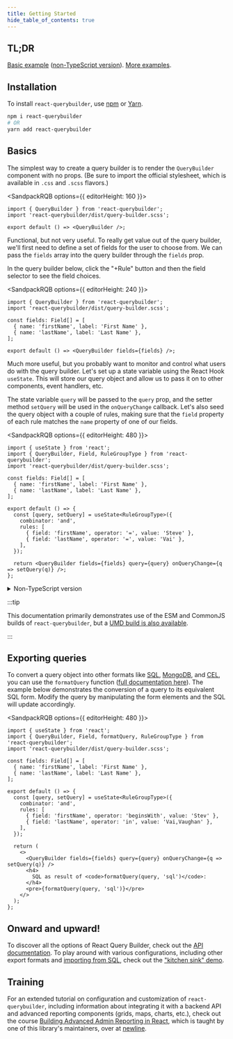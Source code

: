 ```yaml
---
title: Getting Started
hide_table_of_contents: true
---
```



## TL;DR

[Basic example](https://codesandbox.io/s/github/react-querybuilder/react-querybuilder/tree/main/examples/basic-ts) ([non-TypeScript version](https://codesandbox.io/s/github/react-querybuilder/react-querybuilder/tree/main/examples/basic)). [More examples](https://github.com/react-querybuilder/react-querybuilder/tree/main/examples/).

## Installation

To install `react-querybuilder`, use [npm](https://www.npmjs.com/package/react-querybuilder) or [Yarn](https://yarnpkg.com/package/react-querybuilder).

```bash
npm i react-querybuilder
# OR
yarn add react-querybuilder
```

## Basics

The simplest way to create a query builder is to render the `QueryBuilder` component with no props. (Be sure to import the official stylesheet, which is available in `.css` and `.scss` flavors.)

<SandpackRQB options={{ editorHeight: 160 }}>

```tsx
import { QueryBuilder } from 'react-querybuilder';
import 'react-querybuilder/dist/query-builder.scss';

export default () => <QueryBuilder />;
```

</SandpackRQB>

Functional, but not very useful. To really get value out of the query builder, we'll first need to define a set of fields for the user to choose from. We can pass the `fields` array into the query builder through the `fields` prop.

In the query builder below, click the "+Rule" button and then the field selector to see the field choices.

<SandpackRQB options={{ editorHeight: 240 }}>

```tsx
import { QueryBuilder } from 'react-querybuilder';
import 'react-querybuilder/dist/query-builder.scss';

const fields: Field[] = [
  { name: 'firstName', label: 'First Name' },
  { name: 'lastName', label: 'Last Name' },
];

export default () => <QueryBuilder fields={fields} />;
```

</SandpackRQB>

Much more useful, but you probably want to monitor and control what users do with the query builder. Let's set up a state variable using the React Hook `useState`. This will store our query object and allow us to pass it on to other components, event handlers, etc.

The state variable `query` will be passed to the `query` prop, and the setter method `setQuery` will be used in the `onQueryChange` callback. Let's also seed the query object with a couple of rules, making sure that the `field` property of each rule matches the `name` property of one of our fields.

<SandpackRQB options={{ editorHeight: 480 }}>

```tsx
import { useState } from 'react';
import { QueryBuilder, Field, RuleGroupType } from 'react-querybuilder';
import 'react-querybuilder/dist/query-builder.scss';

const fields: Field[] = [
  { name: 'firstName', label: 'First Name' },
  { name: 'lastName', label: 'Last Name' },
];

export default () => {
  const [query, setQuery] = useState<RuleGroupType>({
    combinator: 'and',
    rules: [
      { field: 'firstName', operator: '=', value: 'Steve' },
      { field: 'lastName', operator: '=', value: 'Vai' },
    ],
  });

  return <QueryBuilder fields={fields} query={query} onQueryChange={q => setQuery(q)} />;
};
```

</SandpackRQB>

<details>
<summary>Non-TypeScript version</summary>

```jsx
import { useState } from 'react';
import { QueryBuilder } from 'react-querybuilder';
import 'react-querybuilder/dist/query-builder.scss';

const fields = [
  { name: 'firstName', label: 'First Name' },
  { name: 'lastName', label: 'Last Name' },
];

export default () => {
  const [query, setQuery] = useState({
    combinator: 'and',
    rules: [
      { field: 'firstName', operator: '=', value: 'Steve' },
      { field: 'lastName', operator: '=', value: 'Vai' },
    ],
  });

  return <QueryBuilder fields={fields} query={query} onQueryChange={q => setQuery(q)} />;
};
```

</details>

:::tip

This documentation primarily demonstrates use of the ESM and CommonJS builds of `react-querybuilder`, but a [UMD build is also available](./umd).

:::

## Exporting queries

To convert a query object into other formats like [SQL](https://en.wikipedia.org/wiki/SQL), [MongoDB](https://www.mongodb.com/), and [CEL](https://github.com/google/cel-spec), you can use the `formatQuery` function ([full documentation here](./api/export)). The example below demonstrates the conversion of a query to its equivalent SQL form. Modify the query by manipulating the form elements and the SQL will update accordingly.

<SandpackRQB options={{ editorHeight: 480 }}>

```tsx
import { useState } from 'react';
import { QueryBuilder, Field, formatQuery, RuleGroupType } from 'react-querybuilder';
import 'react-querybuilder/dist/query-builder.scss';

const fields: Field[] = [
  { name: 'firstName', label: 'First Name' },
  { name: 'lastName', label: 'Last Name' },
];

export default () => {
  const [query, setQuery] = useState<RuleGroupType>({
    combinator: 'and',
    rules: [
      { field: 'firstName', operator: 'beginsWith', value: 'Stev' },
      { field: 'lastName', operator: 'in', value: 'Vai,Vaughan' },
    ],
  });

  return (
    <>
      <QueryBuilder fields={fields} query={query} onQueryChange={q => setQuery(q)} />
      <h4>
        SQL as result of <code>formatQuery(query, 'sql')</code>:
      </h4>
      <pre>{formatQuery(query, 'sql')}</pre>
    </>
  );
};
```

</SandpackRQB>

## Onward and upward!

To discover all the options of React Query Builder, check out the [API documentation](./api/querybuilder). To play around with various configurations, including other export formats and [importing from SQL](./api/import), check out the ["kitchen sink" demo](https://react-querybuilder.js.org/react-querybuilder/).

## Training

For an extended tutorial on configuration and customization of `react-querybuilder`, including information about integrating it with a backend API and advanced reporting components (grids, maps, charts, etc.), check out the course [Building Advanced Admin Reporting in React](https://www.newline.co/courses/building-advanced-admin-reporting-in-react), which is taught by one of this library's maintainers, over at [newline](https://www.newline.co/).
